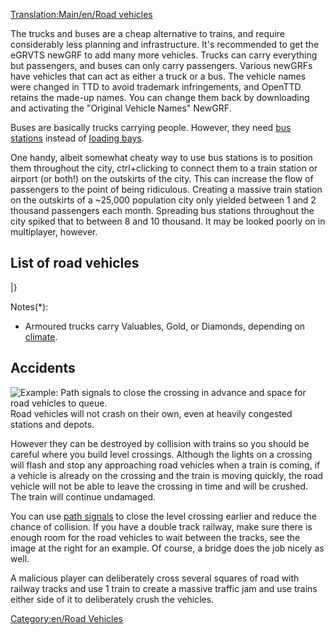 [[Translation:Main/en/Road vehicles]]{{en/Table of contents}}

The trucks and buses are a cheap alternative to trains, and require considerably less planning and infrastructure. It's recommended to get the eGRVTS newGRF to add many more vehicles. Trucks can carry everything but passengers, and buses can only carry passengers. Various newGRFs have vehicles that can act as either a truck or a bus.  The vehicle names were changed in TTD to avoid trademark infringements, and OpenTTD retains the made-up names. You can change them back by downloading and activating the "Original Vehicle Names" NewGRF.

Buses are basically trucks carrying people. However, they need [[Main/en/Loading Bays#Bus Loading Bay|bus stations]] instead of [[Main/en/Loading Bays#Lorry Loading Bay|loading bays]].

One handy, albeit somewhat cheaty way to use bus stations is to position them throughout the city, ctrl+clicking to connect them to a train station or airport (or both!) on the outskirts of the city. This can increase the flow of passengers to the point of being ridiculous. Creating a massive train station on the outskirts of a ~25,000 population city only yielded between 1 and 2 thousand passengers each month. Spreading bus stations throughout the city spiked that to between 8 and 10 thousand. It may be looked poorly on in multiplayer, however.

==List of road vehicles==
{{en/VehicleTable/Start}}
{{en/VehicleTable/Header|Passengers and Mail}}
{{en/VehicleTable/Row|
*[[Main/en/Buses]]
*[[Main/en/Mail Trucks]]
|
*[[Main/en/Buses]]
*[[Main/en/Mail Trucks]]
|
*[[Main/en/Buses]]
*[[Main/en/Mail Trucks]]
|
*[[Main/en/Buses]]
*[[Main/en/Mail Trucks]]
}}
{{en/VehicleTable/Header|Common cargo}}
{{en/VehicleTable/Row|
*[[Main/en/Oil Tankers]]
*[[Main/en/Goods Trucks]]
*[[Main/en/Grain Trucks]]
*[[Main/en/Livestock Vans]]
*[[Main/en/Wood Trucks]]
|
*[[Main/en/Oil Tankers]]
*[[Main/en/Goods Trucks]]
*[[Main/en/Grain Trucks]]
*[[Main/en/Livestock Vans]]
*[[Main/en/Wood Trucks]]
|
*[[Main/en/Oil Tankers]]
*[[Main/en/Goods Trucks]]
*[[Main/en/Grain Trucks]]
* -
*[[Main/en/Wood Trucks]]
|
*[[Main/en/Cola Trucks]]
*[[Main/en/Sweet Trucks]]
*[[Main/en/Toy Vans]]
*[[Main/en/Battery Trucks]]
*[[Main/en/Candyfloss Trucks]]
}}
{{en/VehicleTable/Header|Similar cargo}}
{{en/VehicleTable/Row|
*[[Main/en/Armoured Trucks]]*
*[[Main/en/Coal Trucks]]
*[[Main/en/Iron Ore Trucks]]
*[[Main/en/Steel Trucks]]
* -
|
*[[Main/en/Armoured Trucks]]*
*[[Main/en/Coal Trucks]]
* -
*[[Main/en/Paper Trucks]]
*[[Main/en/Food Vans]]
|
*[[Main/en/Armoured Trucks]]*
* -
*[[Main/en/Copper Ore Trucks]]
* -
*[[Main/en/Food Vans]]
|
* -
*[[Main/en/Sugar Trucks]]
* -
* -
* -
}}
{{en/VehicleTable/Header|Other cargo}}
{{en/VehicleTable/Row|
|
|
*[[Main/en/Water Tankers]]
*[[Main/en/Fruit Trucks]]
*[[Main/en/Rubber Trucks]]
|
*[[Main/en/Bubble Trucks]]
*[[Main/en/Fizzy Drink Trucks]]
*[[Main/en/Plastic Trucks]]
*[[Main/en/Toffee Trucks]]
}}
|}

Notes(*):
*Armoured trucks carry Valuables, Gold, or Diamonds, depending on [[Main/en/Climates|climate]].

==Accidents==
[[File:en/Roadvehicledualtrack.png|right|frame|Example: Path signals to close the crossing in advance and space for road vehicles to queue.]]
Road vehicles will not crash on their own, even at heavily congested stations and depots.  

However they can be destroyed by collision with trains so you should be careful where you build level crossings.  Although the lights on a crossing will flash and stop any approaching road vehicles when a train is coming, if a vehicle is already on the crossing and the train is moving quickly, the road vehicle will not be able to leave the crossing in time and will be crushed.  The train will continue undamaged.

You can use [[Main/en/Path Signals#Path Signals|path signals]] to close the level crossing earlier and reduce the chance of collision. If you have a double track railway, make sure there is enough room for the road vehicles to wait between the tracks, see the image at the right for an example. Of course, a bridge does the job nicely as well.

A malicious player can deliberately cross several squares of road with railway tracks and use 1 train to create a massive traffic jam and use trains either side of it to deliberately crush the vehicles.

[[Category:en/Road Vehicles]]